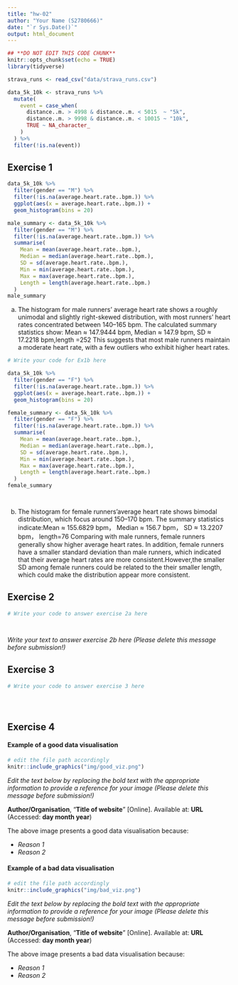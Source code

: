 ```yaml
---
title: "hw-02"
author: "Your Name (S2780666)"
date: "`r Sys.Date()`"
output: html_document
---
```


```r
## **DO NOT EDIT THIS CODE CHUNK**
knitr::opts_chunk$set(echo = TRUE)
library(tidyverse)
```

```r
strava_runs <- read_csv("data/strava_runs.csv")
```

```r
data_5k_10k <- strava_runs %>%
  mutate(
    event = case_when(
      distance..m. > 4998 & distance..m. < 5015  ~ "5k",
      distance..m. > 9998 & distance..m. < 10015 ~ "10k",
      TRUE ~ NA_character_
    )
  ) %>%
  filter(!is.na(event))
```


## Exercise 1

```r
data_5k_10k %>% 
  filter(gender == "M") %>%
  filter(!is.na(average.heart.rate..bpm.)) %>%
  ggplot(aes(x = average.heart.rate..bpm.)) + 
  geom_histogram(bins = 20)

male_summary <- data_5k_10k %>%
  filter(gender == "M") %>%
  filter(!is.na(average.heart.rate..bpm.)) %>%
  summarise(
    Mean = mean(average.heart.rate..bpm.),
    Median = median(average.heart.rate..bpm.),
    SD = sd(average.heart.rate..bpm.),
    Min = min(average.heart.rate..bpm.),
    Max = max(average.heart.rate..bpm.),
    Length = length(average.heart.rate..bpm.)
  )
male_summary
```

(a)
The histogram for male runners’ average heart rate shows a roughly unimodal and slightly right-skewed distribution, with most runners’ heart rates concentrated between 140–165 bpm.
The calculated summary statistics show: Mean ≈ 147.9444 bpm, Median ≈ 147.9 bpm, SD ≈ 17.2218 bpm,length =252
This suggests that most male runners maintain a moderate heart rate, with a few outliers who exhibit higher heart rates.


```r
# Write your code for Ex1b here

data_5k_10k %>% 
  filter(gender == "F") %>%
  filter(!is.na(average.heart.rate..bpm.)) %>%
  ggplot(aes(x = average.heart.rate..bpm.)) + 
  geom_histogram(bins = 20)

female_summary <- data_5k_10k %>%
  filter(gender == "F") %>%
  filter(!is.na(average.heart.rate..bpm.)) %>%
  summarise(
    Mean = mean(average.heart.rate..bpm.),
    Median = median(average.heart.rate..bpm.),
    SD = sd(average.heart.rate..bpm.),
    Min = min(average.heart.rate..bpm.),
    Max = max(average.heart.rate..bpm.),
    Length = length(average.heart.rate..bpm.)
  )
female_summary




```


(b)
The histogram for female runners'average heart rate shows bimodal distribution, which focus around 150–170 bpm.
The summary statistics indicate:Mean ≈ 155.6829 bpm， Median ≈ 156.7 bpm， SD ≈ 13.2207 bpm， length=76
Comparing with male runners, female runners generally show higher average heart rates. In addition, female runners have a smaller standard deviation than male runners, which indicated that their average heart rates are more consistent.However,the smaller SD among female runners could be related to the their smaller length, which could make the distribution appear more consistent.

## Exercise 2

```r
# Write your code to answer exercise 2a here




```

_Write your text to answer exercise 2b here (Please delete this message before submission!)_




## Exercise 3

```r
# Write your code to answer exercise 3 here





```





## Exercise 4

#### Example of a good data visualisation

```r
# edit the file path accordingly
knitr::include_graphics("img/good_viz.png")
```

_Edit the text below by replacing the bold text with the appropriate information to provide a reference for your image (Please delete this message before submission!)_

**Author/Organisation**, "**Title of website**" [Online]. Available at: **URL** (Accessed: **day month year**)


The above image presents a good data visualisation because:

-   _Reason 1_
-   _Reason 2_


#### Example of a bad data visualisation


```r
# edit the file path accordingly
knitr::include_graphics("img/bad_viz.png")
```

_Edit the text below by replacing the bold text with the appropriate information to provide a reference for your image (Please delete this message before submission!)_

**Author/Organisation**, "**Title of website**" [Online]. Available at: **URL** (Accessed: **day month year**)



The above image presents a bad data visualisation because:

-   _Reason 1_
-   _Reason 2_


